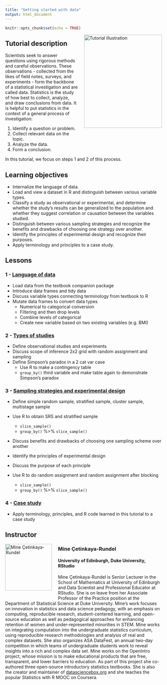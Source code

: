 ```yaml
---
title: "Getting started with data"
output: html_document
---
```


```r
knitr::opts_chunk$set(echo = TRUE)
```

<img style="float: right; margin: 0px 0px 20px 20px" src="../logo/openintro-hex.png" alt="Tutorial illustration" width="250" height="300">

## Tutorial description

Scientists seek to answer questions using rigorous methods and careful observations. These observations - collected from the likes of field notes, surveys, and experiments - form the backbone of a statistical investigation and are called data. Statistics is the study of how best to collect, analyze, and draw conclusions from data. It is helpful to put statistics in the context of a general process of investigation:

1. Identify a question or problem.
2. Collect relevant data on the topic. 
3. Analyze the data.
4. Form a conclusion.

In this tutorial, we focus on steps 1 and 2 of this process.

## Learning objectives

* Internalize the language of data.
* Load and view a dataset in R and distinguish between various variable types.
* Classify a study as observational or experimental, and determine whether the study's results can be generalized to the population and whether they suggest correlation or causation between the variables studied.
* Distinguish between various sampling strategies and recognize the benefits and drawbacks of choosing one strategy over another.
* Identify the principles of experimental design and recognize their purposes.
* Apply terminology and principles to a case study.


## Lessons

### 1 - [Language of data](https://openintro.shinyapps.io/ims-01-getting-started-with-data-01/)

* Load data from the textbook companion package
* Introduce data frames and tidy data
* Discuss variable types connecting terminology from textbook to R
* Mutate data frames to convert data types
  * Numerical to categorical conversion
  * Filtering and then drop levels
  * Combine levels of categorical
  * Create new variable based on two existing variables (e.g. BMI)

### 2 - [Types of studies](https://openintro.shinyapps.io/ims-01-getting-started-with-data-02/)


* Define observational studies and experiments
* Discuss scope of inference 2x2 grid with random assignment and sampling
* Define Simpson's paradox in a 2 cat var case
  * Use R to make a contingency table
  * `group_by()` third variable and make table again to demonstrate Simpson's paradox

### 3 - [Sampling strategies and experimental design](https://openintro.shinyapps.io/ims-01-getting-started-with-data-03/)

* Define simple random sample, stratified sample, cluster sample, multistage sample
* Use R to obtain SRS and stratified sample
	* `slice_sample()`
	* `group_by()` %>% `slice_sample()`
* Discuss benefits and drawbacks of choosing one sampling scheme over another

* Identify the principles of experimental design 
* Discuss the purpose of each principle
* Use R to do random assignment and random assignment after blocking
	* `slice_sample()`
	* `group_by()` %>% `slice_sample()`

### 4 - [Case study](https://openintro.shinyapps.io/ims-01-getting-started-with-data-04/)

* Apply terminology, principles, and R code learned in this tutorial to a case study

## Instructor

<img style="float: left; margin: 0px 20px 20px 0px" src="../instructor-photos/mine.png" alt="Mine Çetinkaya-Rundel" width="150" height="150">

### Mine Çetinkaya-Rundel

#### University of Edinburgh, Duke University, RStudio

Mine Çetinkaya-Rundel is Senior Lecturer in the School of Mathematics at University of Edinburgh and Data Scientist and Professional Educator at RStudio. She is on leave from her Associate Professor of the Practice position at the Department of Statistical Science at Duke University. Mine’s work focuses on innovation in statistics and data science pedagogy, with an emphasis on computing, reproducible research, student-centered learning, and open-source education as well as pedagogical approaches for enhancing retention of women and under-represented minorities in STEM. Mine works on integrating computation into the undergraduate statistics curriculum, using reproducible research methodologies and analysis of real and complex datasets. She also organizes ASA DataFest, an annual two-day competition in which teams of undergraduate students work to reveal insights into a rich and complex data set. Mine works on the OpenIntro project, whose mission is to make educational products that are free, transparent, and lower barriers to education. As part of this project she co-authored three open-source introductory statistics textbooks. She is also the creator and maintainer of [datasciencebox.org](https://datasciencebox.org/) and she teaches the popular Statistics with R MOOC on Coursera. 
